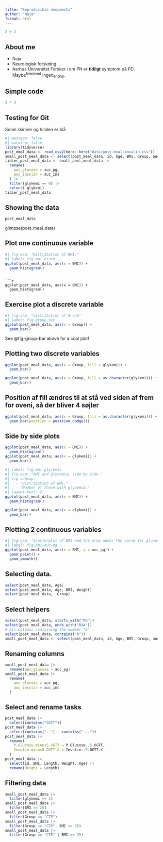 ```yaml
---
title: "Reproducible documents"
author: "Naja"
format: html
---
```


```r
2 + 2
```

## About me
- Naja
- Neurologisk forskning
- Aarhus Universitet
Forsker i om PN er **tidligt** symptom på *PD*. Maybe^hvemved^ ingen~endnu~.

## Simple code
```r
3 * 3
```

## Testing for Git
Solen skinner og himlen er blå 
```r
#| message: false
#| warning: false
library(tidyverse)
post_meal_data <- read_csv2(here::here("data/post-meal-insulin.csv"))
small_post_meal_data <- select(post_meal_data, id, Age, BMI, Group, auc_pg, auc_ins, glykemi)
tidier_post_meal_data <- small_post_meal_data |>
  rename(
    auc_glucose = auc_pg,
    auc_insulin = auc_ins
  ) |>
  filter(glykemi == 0) |>
  select(-glykemi)
tidier_post_meal_data
```

## Showing the data
```r
post_meal_data
```

glimpse(post_meal_data)

## Plot one continuous variable
```r
#| fig-cap: "Distribution of BMI."
#| label: fig-bmi-histo
ggplot(post_meal_data, aes(x = BMI)) +
  geom_histogram()
```
```

```r
ggplot(post_meal_data, aes(x = BMI)) +
  geom_histogram()
```

## Exercise plot a discrete variable

```r
#| fig-cap: "distribution of Group"
#| label: fig-group-bar
ggplot(post_meal_data, aes(x = Group)) +
  geom_bar()
```

See @fig-group-bar above for a cool plot!

## Plotting two discrete variables

```r
ggplot(post_meal_data, aes(x = Group, fill = glykemi)) +
  geom_bar()
```

```r
ggplot(post_meal_data, aes(x = Group, fill = as.character(glykemi))) +
  geom_bar()
```

## Position af fill ændres til at stå ved siden af frem for oveni, så der bliver 4 søjler
```r
ggplot(post_meal_data, aes(x = Group, fill = as.character(glykemi))) +
  geom_bar(position = position_dodge())
```

## Side by side plots
```r
ggplot(post_meal_data, aes(x = BMI)) +
  geom_histogram()
ggplot(post_meal_data, aes(x = glykemi)) +
  geom_bar()
```

```r
#| label: fig-bmi-glycemia
#| fig-cap: "BMI and glycemia, side by side."
#| fig-subcap:
#|   - "Distribution of BMI."
#|   - "Number of those with glycemia."
#| layout-ncol: 2
ggplot(post_meal_data, aes(x = BMI)) +
  geom_histogram()

ggplot(post_meal_data, aes(x = glykemi)) +
  geom_bar()
```

## Plotting 2 continuous variables
```r
#| fig-cap: "Scatterplot of BMI and the area under the curve for glucose."
#| label: fig-bmi-auc-pg
ggplot(post_meal_data, aes(x = BMI, y = auc_pg)) +
  geom_point() +
  geom_smooth()
```

## Selecting data.
```r
select(post_meal_data, Age)
select(post_meal_data, Age, BMI, Weight)
select(post_meal_data, -Group)
```

## Select helpers
```r
select(post_meal_data, starts_with("PG"))
select(post_meal_data, ends_with("DXA"))
# All columns containing the number "0"
select(post_meal_data, contains("0"))
small_post_meal_data <- select(post_meal_data, id, Age, BMI, Group, auc_pg, auc_ins, glykemi)
```

## Renaming columns
```r
small_post_meal_data |>
  rename(auc_glucose = auc_pg)
small_post_meal_data |>
  rename(
    auc_glucose = auc_pg,
    auc_insulin = auc_ins
  )
```

## Select and rename tasks
```r
post_meal_data |>
  select(contains("OGTT"))
post_meal_data |>
  select(contains(".."), -contains("..."))
post_meal_data |>
  rename(
    P.Glucose.minus5.OGTT = P.Glucose..5.OGTT,
    Insulin.minus5.OGTT.X = Insulin..5.OGTT.X
  )
post_meal_data |>
  select(id, BMI, Length, Weight, Age) |>
  rename(Height = Length)
```

## Filtering data
```r
small_post_meal_data |>
  filter(glykemi == 1)
small_post_meal_data |>
  filter(BMI >= 25)
small_post_meal_data |>
  filter(Group == "CTR")
small_post_meal_data |>
  filter(Group == "CTR", BMI >= 25)
small_post_meal_data |>
  filter(Group == "CTR" | BMI >= 25)
```
